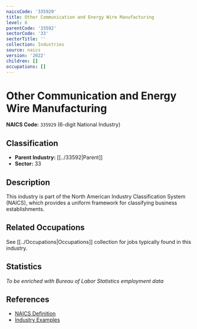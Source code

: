 ```yaml
---
naicsCode: '335929'
title: Other Communication and Energy Wire Manufacturing
level: 6
parentCode: '33592'
sectorCode: '33'
sectorTitle: ''
collection: Industries
source: naics
version: '2022'
children: []
occupations: []
---
```

# Other Communication and Energy Wire Manufacturing

**NAICS Code:** `335929` (6-digit National Industry)

## Classification

- **Parent Industry:** [[../33592|Parent]]
- **Sector:** 33

## Description

This industry is part of the North American Industry Classification System (NAICS), which provides a uniform framework for classifying business establishments.

## Related Occupations

See [[../Occupations|Occupations]] collection for jobs typically found in this industry.

## Statistics

*To be enriched with Bureau of Labor Statistics employment data*

## References

- [NAICS Definition](https://www.census.gov/naics/)
- [Industry Examples](https://www.census.gov/naics/2022NAICS/)
